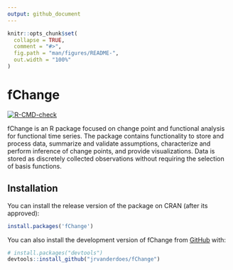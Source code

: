 ```yaml
---
output: github_document
---
```


<!-- README.md is generated from README.Rmd. Please edit that file -->

```r
knitr::opts_chunk$set(
  collapse = TRUE,
  comment = "#>",
  fig.path = "man/figures/README-",
  out.width = "100%"
)
```

# fChange

<!-- badges: start -->
[![R-CMD-check](https://github.com/jrvanderdoes/fChange/actions/workflows/R-CMD-check.yaml/badge.svg)](https://github.com/jrvanderdoes/fChange/actions/workflows/R-CMD-check.yaml)
<!-- badges: end -->

fChange is an R package focused on change point and functional analysis for 
  functional time series. The package contains functionality to store and 
  process data, summarize and validate assumptions, characterize and perform 
  inference of change points, and provide visualizations. Data is stored as 
  discretely collected observations without requiring the selection of basis 
  functions.

## Installation

You can install the release version of the package on CRAN (after its approved):
``` r
install.packages('fChange')
```

You can also install the development version of fChange from [GitHub](https://github.com/) with:

``` r
# install.packages("devtools")
devtools::install_github("jrvanderdoes/fChange")
```
